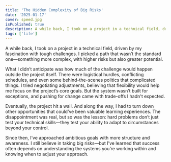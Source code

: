 ```yaml
---
title: 'The Hidden Complexity of Big Risks'
date: '2025-01-17'
cover: speed.jpg
isPublished: true
description: A while back, I took on a project in a technical field, driven by my fascination with tough challenges. I picked a path that wasn’t the standard one—something more complex, with higher risks but also greater potential.
tags: ['life']
---
```


A while back, I took on a project in a technical field, driven by my fascination with tough challenges. I picked a path that wasn’t the standard one—something more complex, with higher risks but also greater potential.

What I didn’t anticipate was how much of the challenge would happen outside the project itself. There were logistical hurdles, conflicting schedules, and even some behind-the-scenes politics that complicated things. I tried negotiating adjustments, believing that flexibility would help me focus on the project’s core goals. But the system wasn’t built for exceptions, and pushing for change came with trade-offs I hadn't expected.

Eventually, the project hit a wall. And along the way, I had to turn down other opportunities that could’ve been valuable learning experiences. The disappointment was real, but so was the lesson: hard problems don’t just test your technical skills—they test your ability to adapt to circumstances beyond your control.

Since then, I’ve approached ambitious goals with more structure and awareness. I still believe in taking big risks—but I’ve learned that success often depends on understanding the systems you’re working within and knowing when to adjust your approach.
